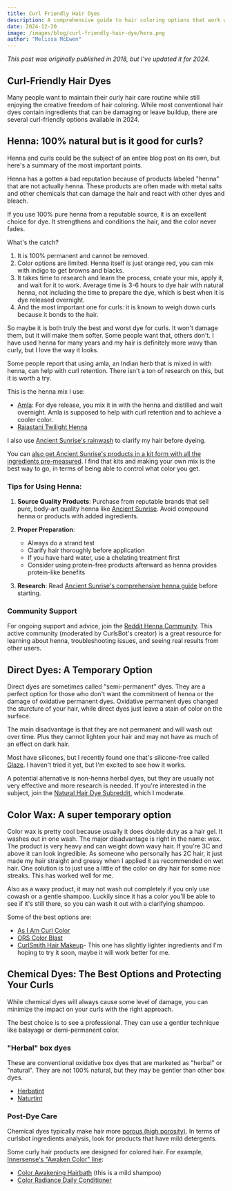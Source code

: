 ```yaml
---
title: Curl Friendly Hair Dyes
description: A comprehensive guide to hair coloring options that work well with curly hair care routines, including natural and chemical alternatives.
date: 2024-12-20
image: /images/blog/curl-friendly-hair-dye/hero.png
author: "Melissa McEwen"
---
```


_This post was originally published in 2018, but I've updated it for 2024._

<Affiliate />

<TableOfContents />


## Curl-Friendly Hair Dyes

Many people want to maintain their curly hair care routine while still enjoying the creative freedom of hair coloring. While most conventional hair dyes contain ingredients that can be damaging or leave buildup, there are several curl-friendly options available in 2024.



## Henna: 100% natural but is it good for curls?

Henna and curls could be the subject of an entire blog post on its own, but here's a summary of the most important points.

Henna has a gotten a bad reputation because of products labeled "henna" that are not actually henna. These products are often made with metal salts and other chemicals that can damage the hair and react with other dyes and bleach.

If you use 100% pure henna from a reputable source, it is an excellent choice for dye. It strengthens and conditions the hair, and the color never fades.

What's the catch?

1. It is 100% permanent and cannot be removed.
2. Color options are limited. Henna itself is just orange red, you can mix with indigo to get browns and blacks.
3. It takes time to research and learn the process, create your mix, apply it, and wait for it to work. Average time is 3-6 hours to dye hair with natural henna, not including the time to prepare the dye, which is best when it is dye released overnight.
4. And the most important one for curls: it is known to weigh down curls because it bonds to the hair.

So maybe it is both truly the best and worst dye for curls. It won't damage them, but it will make them softer. Some people want that, others don't. I have used henna for many years and my hair is definitely more wavy than curly, but I love the way it looks.

Some people report that using amla, an Indian herb that is mixed in with henna, can help with curl retention. There isn't a ton of research on this, but it is worth a try.

This is the henna mix I use:

- [Amla](https://amzn.to/3PbXEwQ): For dye release, you mix it in with the henna and distilled and wait overnight. Amla is supposed to help with curl retention and to achieve a cooler color.
- [Rajastani Twilight Henna](https://amzn.to/49WcfGA)

I also use [Ancient Sunrise's rainwash](https://amzn.to/3P8Tnus) to clarify my hair before dyeing.

You can [also get Ancient Sunrise's products in a kit form with all the ingredients pre-measured](https://amzn.to/49WcfGA). I find that kits and making your own mix is the best way to go, in terms of being able to control what color you get.

### Tips for Using Henna:

1. **Source Quality Products**: Purchase from reputable brands that sell pure, body-art quality henna like [Ancient Sunrise](https://amzn.to/3VOhz8Q). Avoid compound henna or products with added ingredients.

2. **Proper Preparation**:

   - Always do a strand test
   - Clarify hair thoroughly before application
   - If you have hard water, use a chelating treatment first
   - Consider using protein-free products afterward as henna provides protein-like benefits

3. **Research**: Read [Ancient Sunrise's comprehensive henna guide](https://www.ancientsunrise.blog/henna-hair-book/) before starting.

### Community Support

For ongoing support and advice, join the [Reddit Henna Community](https://www.reddit.com/r/henna/). This active community (moderated by CurlsBot's creator) is a great resource for learning about henna, troubleshooting issues, and seeing real results from other users.

## Direct Dyes: A Temporary Option

<BlogImage
  src="/images/blog/curl-friendly-hair-dye/glaze.jpg"
  alt="Glaze"
  caption="Glaze, a temporary silicone-free dye"
  href="https://glazehair.com/"
  float="right"
/>


Direct dyes are sometimes called "semi-permanent" dyes. They are a perfect option for those who don't want the commitment of henna or the damage of oxidative permanent dyes. Oxidative permanent dyes changed the sturcture of your hair, while direct dyes just leave a stain of color on the surface.

The main disadvantage is that they are not permanent and will wash out over time. Plus they cannot lighten your hair and may not have as much of an effect on dark hair.

Most have silicones, but I recently found one that's silicone-free called [Glaze](https://sovrn.co/1pd2um5). I haven't tried it yet, but I'm excited to see how it works.


A potential alternative is non-henna herbal dyes, but they are usually not very effective and more research is needed. If you're interested in the subject, join the [Natural Hair Dye Subreddit](https://www.reddit.com/r/naturalhairdye/), which I moderate.

## Color Wax: A super temporary option

Color wax is pretty cool because usually it does double duty as a hair gel. It washes out in one wash. The major disadvantage is right in the name: wax. The product is very heavy and can weight down wavy hair. If you're 3C and above it can look ingredible. As someone who personally has 2C hair, it just made my hair straight and greasy when I applied it as recommended on wet hair. One solution is to just use a little of the color on dry hair for some nice streaks. This has worked well for me.

Also as a waxy product, it may not wash out completely if you only use cowash or a gentle shampoo. Luckily since it has a color you'll be able to see if it's still there, so you can wash it out with a clarifying shampoo.

Some of the best options are:

- [As I Am Curl Color](https://amzn.to/3PnS4I0)
- [ORS Color Blast](https://amzn.to/406qFiB)
- [CurlSmith Hair Makeup](https://sovrn.co/1hetz0d)- This one has slightly lighter ingredients and I'm hoping to try it soon, maybe it will work better for me.

## Chemical Dyes: The Best Options and Protecting Your Curls

While chemical dyes will always cause some level of damage, you can minimize the impact on your curls with the right approach.

The best choice is to see a professional. They can use a gentler technique like balayage or demi-permanent color.

### "Herbal" box dyes

These are conventional oxidative box dyes that are marketed as "herbal" or "natural". They are not 100% natural, but they may be gentler than other box dyes.

- [Herbatint](http://amzn.to/2CqupQc)
- [Naturtint](http://amzn.to/2CVSXla)

### Post-Dye Care

Chemical dyes typically make hair more [porous (high porosity)](/porosity/high-porosity). In terms of curlsbot ingredients analysis, look for products that have mild detergents.

Some curly hair products are designed for colored hair. For example, [Innersense's "Awaken Color" line](https://amzn.to/4fxCMep):

- [Color Awakening Hairbath](https://amzn.to/4iG1fRH) (this is a mild shampoo)
- [Color Radiance Daily Conditioner](https://amzn.to/4iKAWtv)



<AuthorBio />

